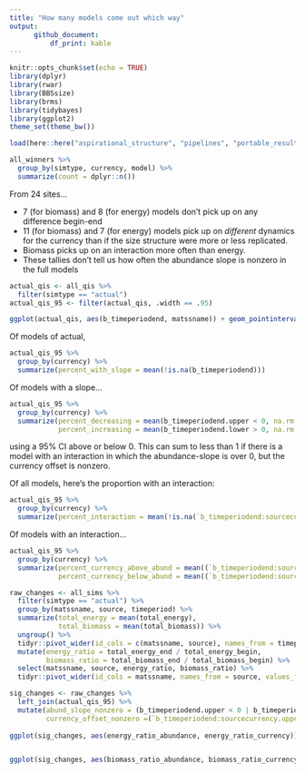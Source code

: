 ```yaml
---
title: "How many models come out which way"
output: 
      github_document:
          df_print: kable
---
```


```r
knitr::opts_chunk$set(echo = TRUE)
library(dplyr)
library(rwar)
library(BBSsize)
library(brms)
library(tidybayes)
library(ggplot2)
theme_set(theme_bw())

load(here::here("aspirational_structure", "pipelines", "portable_results.Rds"))

```


```r


all_winners %>%
  group_by(simtype, currency, model) %>%
  summarize(count = dplyr::n())


```

From 24 sites...

* 7 (for biomass) and 8 (for energy) models don't pick up on any difference begin-end
* 11 (for biomass) and 7 (for energy) models pick up on *different* dynamics for the currency than if the size structure were more or less replicated. 
* Biomass picks up on an interaction more often than energy.
* These tallies don't tell us how often the abundance slope is nonzero in the full models



```r

actual_qis <- all_qis %>% 
  filter(simtype == "actual") 
actual_qis_95 <- filter(actual_qis, .width == .95)

ggplot(actual_qis, aes(b_timeperiodend, matssname)) + geom_pointinterval(aes(xmin = b_timeperiodend.lower, xmax = b_timeperiodend.upper, width = .width)) + geom_vline(xintercept = 0) + facet_wrap(vars(currency), scales = "free")

```

Of models of actual,

```r

actual_qis_95 %>%
  group_by(currency) %>%
  summarize(percent_with_slope = mean(!is.na(b_timeperiodend)))

```

Of models with a slope...

```r

actual_qis_95 %>%
  group_by(currency) %>%
  summarize(percent_decreasing = mean(b_timeperiodend.upper < 0, na.rm = T),
            percent_increasing = mean(b_timeperiodend.lower > 0, na.rm = T))

```

using a 95% CI above or below 0. This can sum to less than 1 if there is a model with an interaction in which the abundance-slope is over 0, but the currency offset is nonzero. 



Of all models, here's the proportion with an interaction:

```r

actual_qis_95 %>%
  group_by(currency) %>%
  summarize(percent_interaction = mean(!is.na(`b_timeperiodend:sourcecurrency`), na.rm = T))

```

Of models with an interaction...

```r


actual_qis_95 %>%
  group_by(currency) %>%
  summarize(percent_currency_above_abund = mean((`b_timeperiodend:sourcecurrency.lower` >0), na.rm = T),
            percent_currency_below_abund = mean((`b_timeperiodend:sourcecurrency.upper` <0), na.rm = T))

```

```r

raw_changes <- all_sims %>%
  filter(simtype == "actual") %>%
  group_by(matssname, source, timeperiod) %>%
  summarize(total_energy = mean(total_energy),
            total_biomass = mean(total_biomass)) %>%
  ungroup() %>%
  tidyr::pivot_wider(id_cols = c(matssname, source), names_from = timeperiod, values_from = c(total_energy, total_biomass)) %>%
  mutate(energy_ratio = total_energy_end / total_energy_begin,
         biomass_ratio = total_biomass_end / total_biomass_begin) %>%
  select(matssname, source, energy_ratio, biomass_ratio) %>%
  tidyr::pivot_wider(id_cols = matssname, names_from = source, values_from = c(energy_ratio, biomass_ratio))

sig_changes <- raw_changes %>%
  left_join(actual_qis_95) %>%
  mutate(abund_slope_nonzero = (b_timeperiodend.upper < 0 | b_timeperiodend.lower > 0) & !is.na(b_timeperiodend),
         currency_offset_nonzero =(`b_timeperiodend:sourcecurrency.upper` < 0 | `b_timeperiodend:sourcecurrency.lower` > 0) & !is.na(`b_timeperiodend:sourcecurrency`))
 
ggplot(sig_changes, aes(energy_ratio_abundance, energy_ratio_currency)) + geom_point(alpha = .1) + geom_point(data =filter(sig_changes, abund_slope_nonzero), aes(color = currency_offset_nonzero), alpha = 1) + geom_abline(slope= 1, intercept = 0) + geom_vline(xintercept = 1) + geom_hline(yintercept = 1) + theme(legend.position = "bottom") + ggtitle("Energy")


ggplot(sig_changes, aes(biomass_ratio_abundance, biomass_ratio_currency)) + geom_point(alpha = .1) + geom_point(data =filter(sig_changes, !is.na(b_timeperiodend)), aes(color = currency_offset_nonzero), alpha = 1) + geom_abline(slope= 1, intercept = 0) + geom_vline(xintercept = 1) + geom_hline(yintercept = 1) + theme(legend.position = "bottom") + ggtitle("Biomass")



```
